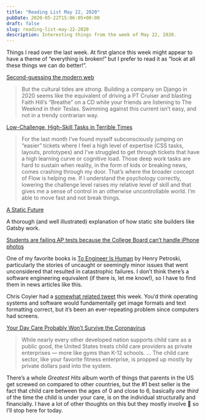 ```yaml
---
title: "Reading List May 22, 2020"
pubDate: 2020-05-22T15:06:05+00:00
draft: false
slug: reading-list-may-22-2020
description: Interesting things from the week of May 22, 2020.
---
```


Things I read over the last week. At first glance this week might appear to have a theme of “everything is broken!” but I prefer to read it as “look at all these things we can do better!”.

[Second-guessing the modern web](https://macwright.org/2020/05/10/spa-fatigue.html)

> But the cultural tides are _strong_. Building a company on Django in 2020 seems like the equivalent of driving a PT Cruiser and blasting Faith Hill’s “Breathe” on a CD while your friends are listening to The Weeknd in their Teslas. Swimming against this current isn’t easy, and not in a trendy contrarian way.

[Low-Challenge, High-Skill Tasks in Terrible Times](https://daverupert.com/2020/04/low-challenge-high-skill-tasks-in-terrible-times/)

> For the last month I’ve found myself subconsciously jumping on “easier” tickets where I feel a high level of expertise (CSS tasks, layouts, prototypes) and I’ve struggled to get through tickets that have a high learning curve or cognitive load. Those deep work tasks are hard to sustain when reality, in the form of kids or breaking news, comes crashing through my door. That’s where the broader concept of Flow is helping me. If I understand the psychology correctly, lowering the challenge level raises my relative level of skill and that gives me a sense of control in an otherwise uncontrollable world. I’m able to move fast and not break things.

[A Static Future](https://joshwcomeau.com/gatsby/a-static-future/)

A thorough (and well illustrated) explanation of how static site builders like Gatsby work.

[Students are failing AP tests because the College Board can’t handle iPhone photos](https://www.theverge.com/2020/5/20/21262302/ap-test-fail-iphone-photos-glitch-email-college-board-jpeg-heic)

One of my favorite books is [To Engineer Is Human](https://www.penguinrandomhouse.com/books/130247/to-engineer-is-human-by-henry-petroski/) by Henry Petroski, particularly the stories of uncaught or seemingly minor issues that went unconsidered that resulted in catastrophic failures. I don’t think there’s a software engineering equivalent (if there is, let me know!), so I have to find them in news articles like this.

Chris Coyier had a [somewhat related tweet](https://twitter.com/chriscoyier/status/1263238587144736768?s=20) this week. You’d think operating systems and software would fundamentally get image formats and text formatting correct, but it’s been an ever-repeating problem since computers had screens.

[Your Day Care Probably Won’t Survive the Coronavirus](https://www.nytimes.com/2020/05/20/opinion/child-day-care-coronavirus.html)

> While nearly every other developed nation supports child care as a public good, the United States treats child care providers as private enterprises — more like gyms than K-12 schools.
> ...
> The child care sector, like your favorite fitness enterprise, is propped up mostly by private dollars paid into the system.

There’s a whole _Greatest Hits_ album worth of things that parents in the US get screwed on compared to other countries, but the #1 best seller is the fact that child care between the ages of 0 and close to 6, basically _one third_ of the time the child is under your care, is on the individual structurally and financially. I have a lot of other thoughts on this but they mostly involve 🤬 so I’ll stop here for today.

